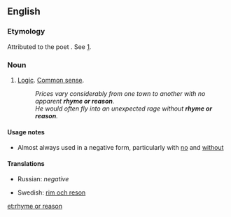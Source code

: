 ==English==

===Etymology===
Attributed to the poet {{w|Edmund Spenser}}. See [http://en.wikipedia.org/wiki/Edmund_Spenser#Without_rhyme_or_reason].

===Noun===
{{en-noun|head=[[rhyme]] [[or]] [[reason]]|-}}

# {{idiomatic}} [[logic|Logic]]. [[common sense|Common sense]].
#: ''Prices vary considerably from one town to another with no apparent '''rhyme or reason'''.''
#: ''He would often fly into an unexpected rage without '''rhyme or reason'''.''

====Usage notes====
* Almost always used in a negative form, particularly with [[no]] and [[without]]

====Translations====
{{trans-top|logic or common sense}}
* Russian: ''negative'' {{t|ru|ни складу, ни ладу}}
{{trans-mid}}
* Swedish: [[rim och reson]]
{{trans-bottom}}

[[et:rhyme or reason]]